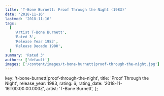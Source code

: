```yaml
---
title: 'T-Bone Burnett: Proof Through the Night (1983)'
date: '2018-11-16'
lastmod: '2018-11-16'
tags:
  [
    'Artist T-Bone Burnett',
    'Rated 3',
    'Release Year 1983',
    'Release Decade 1980',
  ]
summary: 'Rated 3'
authors: ['default']
images: ['/content/images/t-bone-burnett|proof-through-the-night.jpg']
---
```


  key: 't-bone-burnett|proof-through-the-night',
  title: 'Proof Through the Night',
  release_year: 1983,
  rating: 6,
  rating_date: '2018-11-16T00:00:00.000Z',
  artist: 'T-Bone Burnett',
};

<MusicRating data={data} />
